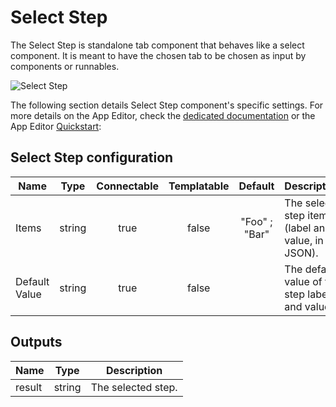 

# Select Step

The Select Step is standalone tab component that behaves like a select component. It is meant to have the chosen tab to be chosen as input by components or runnables.

![Select Step](../../assets/apps/4_app_component_library/step_select.png.webp)

The following section details Select Step component's specific settings. For more details on the App Editor, check the [dedicated documentation](../0_app_editor/index.mdx) or the App Editor [Quickstart](../../getting_started/7_apps_quickstart/index.mdx):

<div class="grid grid-cols-2 gap-6 mb-4">
    <DocCard
        color="orange"
        title="App Editor Documentation"
        description="The app editor is a low-code builder to create apps with components, create interactions with runnables (scripts & flows), and configure the app settings."
        href="/docs/apps/app_editor"
    />
    <DocCard
        color="orange"
        title="Apps Quickstart"
        description="Learn how to build your first app in a matter of minutes."
        href="/docs/getting_started/apps_quickstart"
    />
</div>

## Select Step configuration

| Name          |  Type  | Connectable | Templatable |    Default    | Description                                       |
| ------------- | :----: | :---------: | :---------: | :-----------: | ------------------------------------------------- |
| Items         | string |    true     |    false    | "Foo" ; "Bar" | The select step items (label and value, in JSON). |
| Default Value | string |    true     |    false    |               | The default value of the step labels and value.   |

## Outputs

| Name   |  Type  | Description        |
| ------ | :----: | ------------------ |
| result | string | The selected step. |
